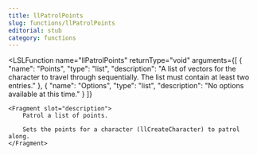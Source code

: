```yaml
---
title: llPatrolPoints
slug: functions/llPatrolPoints
editorial: stub
category: functions
---
```


<LSLFunction
	name="llPatrolPoints"
	returnType="void"
	arguments={[
	{
		"name": "Points",
		"type": "list",
		"description": "A list of vectors for the character to travel through sequentially. The list must contain at least two entries."
	},
	{
		"name": "Options",
		"type": "list",
		"description": "No options available at this time."
	}
]}
>
	<Fragment slot="description">
		Patrol a list of points.
		
		Sets the points for a character (llCreateCharacter) to patrol along.
	</Fragment>
</LSLFunction>
